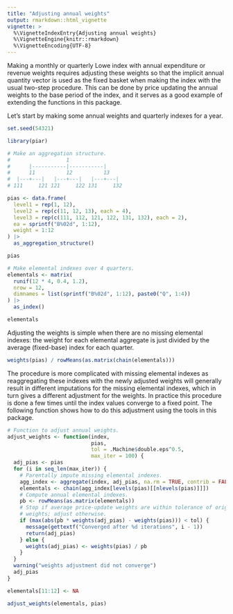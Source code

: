 ```yaml
---
title: "Adjusting annual weights"
output: rmarkdown::html_vignette
vignette: >
  %\VignetteIndexEntry{Adjusting annual weights}
  %\VignetteEngine{knitr::rmarkdown}
  %\VignetteEncoding{UTF-8}
---
```


Making a monthly or quarterly Lowe index with annual expenditure or revenue
weights requires adjusting these weights so that the implicit annual quantity vector
is used as the fixed basket when making the index with the usual two-step procedure. This
can be done by price updating the annual weights to the base period of the index,
and it serves as a good example of extending the functions in this package.

Let's start by making some annual weights and quarterly indexes for a year.

```r
set.seed(54321)

library(piar)

# Make an aggregation structure.
#                  1
#      |-----------|-----------|
#      11          12          13
#  |---+---|   |---+---|   |---+---|
# 111     121 121     122 131     132

pias <- data.frame(
  level1 = rep(1, 12),
  level2 = rep(c(11, 12, 13), each = 4),
  level3 = rep(c(111, 112, 121, 122, 131, 132), each = 2),
  ea = sprintf("B%02d", 1:12),
  weight = 1:12
) |>
  as_aggregation_structure()

pias

# Make elemental indexes over 4 quarters.
elementals <- matrix(
  runif(12 * 4, 0.4, 1.2),
  nrow = 12,
  dimnames = list(sprintf("B%02d", 1:12), paste0("Q", 1:4))
) |>
  as_index()

elementals
```

Adjusting the weights is simple when there are no missing elemental indexes: the weight
for each elemental aggregate is just divided by the average (fixed-base) index
for each quarter.

```r
weights(pias) / rowMeans(as.matrix(chain(elementals)))
```

The procedure is more complicated with missing elemental indexes
as reaggregating these indexes with the newly adjusted weights will generally result
in different imputations for the missing elemental indexes, which in turn gives a
different adjustment for the weights. In practice this procedure is done a few times
until the index values converge to a fixed point. The following function shows how
to do this adjustment using the tools in this package.

```r
# Function to adjust annual weights.
adjust_weights <- function(index,
                           pias,
                           tol = .Machine$double.eps^0.5,
                           max_iter = 100) {
  adj_pias <- pias
  for (i in seq_len(max_iter)) {
    # Parentally impute missing elemental indexes.
    agg_index <- aggregate(index, adj_pias, na.rm = TRUE, contrib = FALSE)
    elementals <- chain(agg_index[levels(pias)[[nlevels(pias)]]])
    # Compute annual elemental indexes.
    pb <- rowMeans(as.matrix(elementals))
    # Stop if average price-update weights are within tolerance of original
    # weights; adjust otherwise.
    if (max(abs(pb * weights(adj_pias) - weights(pias))) < tol) {
      message(gettextf("Converged after %d iterations", i - 1))
      return(adj_pias)
    } else {
      weights(adj_pias) <- weights(pias) / pb
    }
  }
  warning("weights adjustment did not converge")
  adj_pias
}
```

```r
elementals[11:12] <- NA

adjust_weights(elementals, pias)
```
